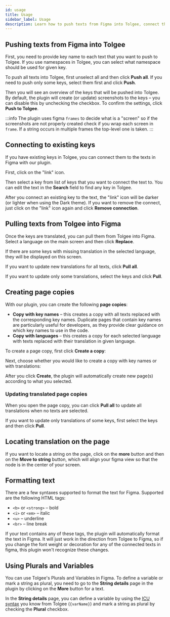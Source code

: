 ```yaml
---
id: usage
title: Usage
sidebar_label: Usage
description: Learn how to push texts from Figma into Tolgee, connect them to existing keys and pull texts from Tolgee into Figma
---
```



## Pushing texts from Figma into Tolgee

First, you need to provide key name to each text that you want to push to Tolgee.
If you use namespaces in Tolgee, you can select what namespace should be used for given key.

<FigmaScreenshotWrapper
  aria-label="Usage - key name"
  src="/img/docs/platform/figma-plugin/usage-push-key-name.png"
/>

To push all texts into Tolgee, first unselect all and then click **Push all**. If you need to push only some keys, select them first and click **Push**.

<FigmaScreenshotWrapper
  aria-label="Usage - push keys"
  src="/img/docs/platform/figma-plugin/usage-push-keys.png"
/>

Then you will see an overview of the keys that will be pushed into Tolgee.
By default, the plugin will create (or update) screenshots to the keys – you can disable this by unchecking the checkbox. To confirm the settings, click **Push to Tolgee**.

:::info
The plugin uses figma `frames` to decide what is a "screen" so if the screenshots are not properly created check if you wrap each screen in `frame`. If a string occurs in multiple frames the top-level one is taken.
:::


<FigmaScreenshotWrapper
  aria-label="Usage - push translations"
  src="/img/docs/platform/figma-plugin/usage-push-translations.png"
/>

## Connecting to existing keys

If you have existing keys in Tolgee, you can connect them to the texts in Figma with our plugin.

First, click on the "link" icon.

<FigmaScreenshotWrapper
  aria-label="Usage - connect to existing key"
  src="/img/docs/platform/figma-plugin/usage-connect-to-existing-key.png"
/>

Then select a key from list of keys that you want to connect the text to. You can edit the text in the **Search** field to find any key in Tolgee.

<FigmaScreenshotWrapper
  aria-label="Usage - select existing key"
  src="/img/docs/platform/figma-plugin/usage-connect-key-select.png"
/>

After you connect an existing key to the text, the "link" icon will be darker (or lighter when using the Dark theme).
If you want to remove the connect, just click on the "link" icon again and click **Remove connection**.

<FigmaScreenshotWrapper
  aria-label="Usage - remove connection to key"
  src="/img/docs/platform/figma-plugin/usage-remove-connection.png"
/>

## Pulling texts from Tolgee into Figma

Once the keys are translated, you can pull them from Tolgee into Figma. Select a language on the main screen and then click **Replace**.

If there are some keys with missing translation in the selected language, they will be displayed on this screen.

<FigmaScreenshotWrapper
  aria-label="Usage - pull all when selecting language"
  src="/img/docs/platform/figma-plugin/usage-pull-change-language.png"
/>

If you want to update new translations for all texts, click **Pull all**.

<FigmaScreenshotWrapper
  aria-label="Usage - pull all"
  src="/img/docs/platform/figma-plugin/usage-pull-all.png"
/>

If you want to update only some translations, select the keys and click **Pull**.

## Creating page copies

With our plugin, you can create the following **page copies**:

- **Copy with key names** – this creates a copy with all texts replaced with the corresponding key names.
  Duplicate pages that contain key names are particularly useful for developers, as they provide clear guidance on which key names to use in the code.
- **Copy with languages** – this creates a copy for each selected language with texts replaced with their translation in given language.

To create a page copy, first click **Create a copy**:

<FigmaScreenshotWrapper
  aria-label="Usage - create a copy"
  src="/img/docs/platform/figma-plugin/usage-create-copy.png"
/>

Next, choose whether you would like to create a copy with key names or with translations:

<FigmaScreenshotWrapper
  aria-label="Usage - create and select type of copy"
  src="/img/docs/platform/figma-plugin/usage-create-copy-select.png"
/>

After you click **Create**, the plugin will automatically create new page(s) according to what you selected.

### Updating translated page copies

When you open the page copy, you can click **Pull all** to update all translations when no texts are selected.

<FigmaScreenshotWrapper
  aria-label="Usage - update all keys"
  src="/img/docs/platform/figma-plugin/usage-copy-pull-all.png"
/>

If you want to update only translations of some keys, first select the keys and then click **Pull**.

<FigmaScreenshotWrapper
  aria-label="Usage - update selected keys"
  src="/img/docs/platform/figma-plugin/usage-copy-pull.png"
/>

## Locating translation on the page

If you want to locate a string on the page, click on the **more** button and then on the **Move to string** button, which will align your figma view so that the node is in the center of your screen.

<FigmaScreenshotWrapper
  aria-label="Usage - locate string on the page"
  src="/img/docs/platform/figma-plugin/usage-locate-string.png"
/>

## Formatting text

There are a few syntaxes supported to format the text for Figma. Supported are the following HTML tags:
- `<b>` or `<strong>` – bold
- `<i>` or `<em>` – italic
- `<u>` – underline
- `<br>` – line break

If your text contains any of these tags, the plugin will automatically format the text in Figma.
It will just work in the direction from Tolgee to Figma, so if you change the font weight or decoration for any of the connected texts in figma, this plugin won't recognize these changes.

<FigmaScreenshotWrapper
  aria-label="Usage - locate string on the page"
  src="/img/docs/platform/figma-plugin/usage-formatting.png"
/>

## Using Plurals and Variables

You can use Tolgee's Plurals and Variables in Figma. To define a variable or mark a string as plural, you need to go to the **String details** page in the plugin by clicking on the **More** button for a text.

<FigmaScreenshotWrapper
  aria-label="Usage - string details"
  src="/img/docs/platform/figma-plugin/usage-string-details.png"
/>

In the **String details** page, you can define a variable by using the [ICU syntax](/platform/translation_process/tolgee_universal_icu_placeholders) you know from Tolgee (`{varName}`) and mark a string as plural by checking the **Plural** checkbox.

<FigmaScreenshotWrapper
  aria-label="Usage - string details"
  src="/img/docs/platform/figma-plugin/usage-string-details-variable.png"
/>
<FigmaScreenshotWrapper
  aria-label="Usage - string details"
  src="/img/docs/platform/figma-plugin/usage-string-details-plural.png"
/>